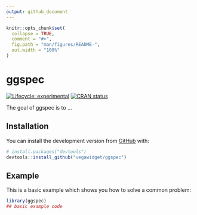 ```yaml
---
output: github_document
---
```


<!-- README.md is generated from README.Rmd. Please edit that file -->

```r
knitr::opts_chunk$set(
  collapse = TRUE,
  comment = "#>",
  fig.path = "man/figures/README-",
  out.width = "100%"
)
```
# ggspec

<!-- badges: start -->
[![Lifecycle: experimental](https://img.shields.io/badge/lifecycle-experimental-orange.svg)](https://www.tidyverse.org/lifecycle/#experimental)
[![CRAN status](https://www.r-pkg.org/badges/version/ggspec)](https://cran.r-project.org/package=ggspec)

<!-- badges: end -->

The goal of ggspec is to ...

## Installation

You can install the development version from [GitHub](https://github.com/) with:

``` r
# install.packages("devtools")
devtools::install_github("vegawidget/ggspec")
```
## Example

This is a basic example which shows you how to solve a common problem:

```r
library(ggspec)
## basic example code
```

